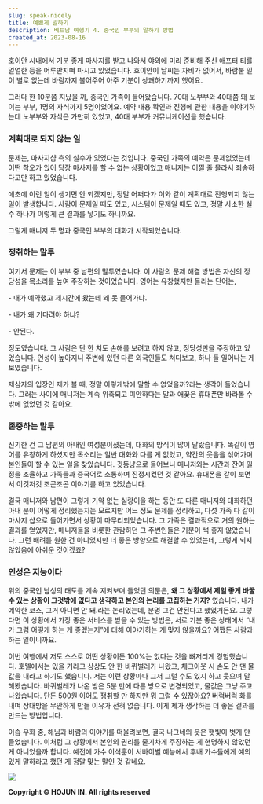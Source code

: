 ```yaml
---
slug: speak-nicely
title: 예쁘게 말하기
description: 베트남 여행기 4. 중국인 부부의 말하기 방법
created_at: 2023-08-16
---
```


호이안 시내에서 기분 좋게 마사지를 받고 나와서 야외에 미리 준비해 주신 애프터 티를 얼얼한 등을 어루만지며 마시고 있었습니다. 호이안이
날씨는 자비가 없어서, 바람불 일이 별로 없는데 바람까지 불어주어 아주 기분이 상쾌하기까지 했어요.

그러다 한 10분쯤 지났을 까, 중국인 가족이 들어왔습니다. 70대 노부부와 40대쯤 돼 보이는 부부, 1명의 자식까지 5명이었어요. 예약
내용 확인과 진행에 관한 내용을 이야기하는데 노부부와 자식은 가만히 있었고, 40대 부부가 커뮤니케이션을 했습니다.

### 계획대로 되지 않는 일

문제는, 마사지샵 측의 실수가 있었다는 것입니다. 중국인 가족의 예약은 문제없었는데 어떤 착오가 있어 당장 마사지를 할 수 없는 상황이었고
매니저는 어쩔 줄 몰라서 죄송하다고만 하고 있었습니다.

애초에 이런 일이 생기면 안 되겠지만, 정말 어쩌다가 이와 같이 계획대로 진행되지 않는 일이 발생합니다. 사람이 문제일 때도 있고, 시스템이
문제일 때도 있고, 정말 사소한 실수 하나가 이렇게 큰 결과를 낳기도 하니까요.

그렇게 매니저 두 명과 중국인 부부의 대화가 시작되었습니다.

### 쟁취하는 말투

여기서 문제는 이 부부 중 남편의 말투였습니다. 이 사람의 문제 해결 방법은 자신의 정당성을 목소리를 높여 주장하는 것이었습니다. 영어는
유창했지만 들리는 단어는,

\- 내가 예약했고 제시간에 왔는데 왜 못 들어가냐.

\- 내가 왜 기다려야 하냐?

\- 안된다.

정도였습니다. 그 사람은 단 한 치도 손해를 보려고 하지 않고, 정당성만을 주장하고 있었습니다. 언성이 높아지니 주변에 있던 다른 외국인들도
쳐다보고, 하나 둘 일어나는 게 보였습니다.

제삼자의 입장인 제가 볼 때, 정말 이렇게밖에 말할 수 없었을까?라는 생각이 들었습니다. 그러는 사이에 매니저는 계속 위축되고 미안하다는
말과 애꿎은 휴대폰만 바라볼 수밖에 없었던 것 같아요.

### 존중하는 말투

신기한 건 그 남편의 아내인 여성분이셨는데, 대화의 방식이 많이 달랐습니다. 똑같이 영어를 유창하게 하셨지만 목소리는 일반 대화와 다를 게
없었고, 약간의 웃음을 섞어가며 본인들이 할 수 있는 일을 찾았습니다. 귓동냥으로 들어보니 매니저와는 시간과 잔여 일정을 조율하고 가족들과
중국어로 소통하며 진정시켰던 것 같아요. 휴대폰을 같이 보면서 이것저것 조곤조곤 이야기를 하고 있었습니다.

결국 매니저와 남편이 그렇게 기약 없는 실랑이을 하는 동안 또 다른 매니저와 대화하던 아내 분이 어떻게 정리했는지는 모르지만 어느 정도
문제를 정리하고, 다섯 가족 다 같이 마사지 샵으로 들어가면서 상황이 마무리되었습니다. 그 가족은 결과적으로 거의 원하는 결과를 얻었지만,
매니저들을 비롯한 관람하던 그 주변인들은 기분이 썩 좋지 않았습니다. 그런 배려를 원한 건 아니었지만 더 좋은 방향으로 해결할 수 있었는데,
그렇게 되지 않았음에 아쉬운 것이겠죠?

### 인성은 지능이다

위의 중국인 남성의 태도를 계속 지켜보며 들었던 의문은, **왜 그 상황에서 제일 좋게 바꿀 수 있는 상황이 그것밖에 없다고 생각하고 본인의
논리를 고집하는 거지?** 였습니다. 내가 예약한 코스, 그거 아니면 안 돼.라는 논리였는데, 분명 그건 안된다고 했었거든요. 그렇다면 이
상황에서 가장 좋은 서비스를 받을 수 있는 방법은, 서로 기분 좋은 상태에서 “내가 그럼 어떻게 하는 게 좋겠는지”에 대해 이야기하는 게
맞지 않을까요? 어쨌든 사람과 하는 일이니까요.

이번 여행에서 저도 스스로 어떤 상황이든 100%는 없다는 것을 뼈저리게 경험했습니다. 호텔에서는 있을 거라고 상상도 안 한 바퀴벌레가
나왔고, 체크아웃 시 손도 안 댄 물값을 내라고 하기도 했습니다. 저는 이런 상황마다 그저 그럴 수도 있지 하고 웃으며 말해봤습니다.
바퀴벌레가 나온 방은 5분 만에 다른 방으로 변경되었고, 물값은 그냥 주고 나왔습니다. 단돈 500원 이어도 쟁취할 만 하지만 뭐 그럴 수
있잖아요? 버럭버럭 화를 내며 상대방을 무안하게 만들 이유가 전혀 없습니다. 이게 제가 생각하는 더 좋은 결과를 만드는 방법입니다.

이솝 우화 중, 해님과 바람의 이야기를 떠올려보면, 결국 나그네의 옷은 햇빛이 벗게 만들었습니다. 이처럼 그 상황에서 본인의 권리를 줄기차게
주장하는 게 현명하지 않았던 게 아니었을까 합니다. 예전에 가수 이석훈이 서바이벌 예능에서 후배 가수들에게 예의 있게 말하라고 했던 게 정말
맞는 말인 것 같네요.

![](http://t1.daumcdn.net/brunch/service/user/aVyy/image/m7x_EWmOXRzBhJQkjQxilQ9gDbU.jpg)


**Copyright © HOJUN IN. All rights reserved**